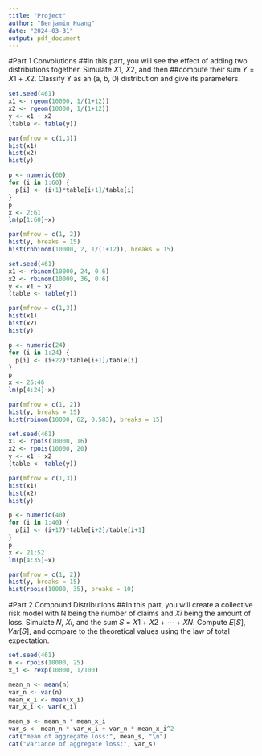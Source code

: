 ```yaml
---
title: "Project"
author: "Benjamin Huang"
date: "2024-03-31"
output: pdf_document
---
```


#Part 1 Convolutions
##In this part, you will see the effect of adding two distributions together. Simulate 𝑋1, 𝑋2, and then 
##compute their sum 𝑌 = 𝑋1 + 𝑋2. Classify Y as an (a, b, 0) distribution and give its parameters. 
```r
set.seed(461)
x1 <- rgeom(10000, 1/(1+12))
x2 <- rgeom(10000, 1/(1+12))
y <- x1 + x2
(table <- table(y))

par(mfrow = c(1,3))
hist(x1)
hist(x2)
hist(y)

p <- numeric(60)
for (i in 1:60) {
  p[i] <- (i+1)*table[i+1]/table[i]
}
p
x <- 2:61
lm(p[1:60]~x)

par(mfrow = c(1, 2))
hist(y, breaks = 15)
hist(rnbinom(10000, 2, 1/(1+12)), breaks = 15)
```

```r
set.seed(461)
x1 <- rbinom(10000, 24, 0.6)
x2 <- rbinom(10000, 36, 0.6)
y <- x1 + x2
(table <- table(y))

par(mfrow = c(1,3))
hist(x1)
hist(x2)
hist(y)

p <- numeric(24)
for (i in 1:24) {
  p[i] <- (i+22)*table[i+1]/table[i]
}
p
x <- 26:46
lm(p[4:24]~x)

par(mfrow = c(1, 2))
hist(y, breaks = 15)
hist(rbinom(10000, 62, 0.583), breaks = 15)
```

```r
set.seed(461)
x1 <- rpois(10000, 16)
x2 <- rpois(10000, 20)
y <- x1 + x2
(table <- table(y))

par(mfrow = c(1,3))
hist(x1)
hist(x2)
hist(y)

p <- numeric(40)
for (i in 1:40) {
  p[i] <- (i+17)*table[i+2]/table[i+1]
}
p
x <- 21:52
lm(p[4:35]~x)

par(mfrow = c(1, 2))
hist(y, breaks = 15)
hist(rpois(10000, 35), breaks = 10)
```

#Part 2 Compound Distributions
##In this part, you will create a collective risk model with N being the number of claims and 𝑋𝑖 being the amount of loss. Simulate 𝑁, 𝑋𝑖, and the sum 𝑆 = 𝑋1 + 𝑋2 + ⋯ + 𝑋𝑁. Compute 𝐸[𝑆], 𝑉𝑎𝑟[𝑆], and compare to the theoretical values using the law of total expectation. 
```r
set.seed(461)
n <- rpois(10000, 25)
x_i <- rexp(10000, 1/100)

mean_n <- mean(n)
var_n <- var(n)
mean_x_i <- mean(x_i)
var_x_i <- var(x_i)

mean_s <- mean_n * mean_x_i
var_s <- mean_n * var_x_i + var_n * mean_x_i^2
cat("mean of aggregate loss:", mean_s, "\n")
cat("variance of aggregate loss:", var_s)
```

